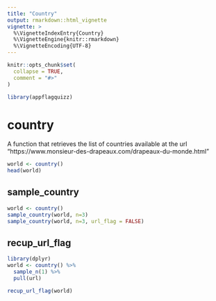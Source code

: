 ```yaml
---
title: "Country"
output: rmarkdown::html_vignette
vignette: >
  %\VignetteIndexEntry{Country}
  %\VignetteEngine{knitr::rmarkdown}
  %\VignetteEncoding{UTF-8}
---
```


```r
knitr::opts_chunk$set(
  collapse = TRUE,
  comment = "#>"
)
```

```r
library(appflagquizz)
```

<!-- This vignette is generated by fusen: do not edit by hand -->

# country

A function that retrieves the list of countries available at the url "https://www.monsieur-des-drapeaux.com/drapeaux-du-monde.html"


```r
world <- country()
head(world)
```

## sample_country

    

```r
world <- country()
sample_country(world, n=3)
sample_country(world, n=3, url_flag = FALSE)
```

  

## recup_url_flag

    

  

```r
library(dplyr)
world <- country() %>%  
  sample_n(1) %>% 
  pull(url)

recup_url_flag(world)
```

  

  


